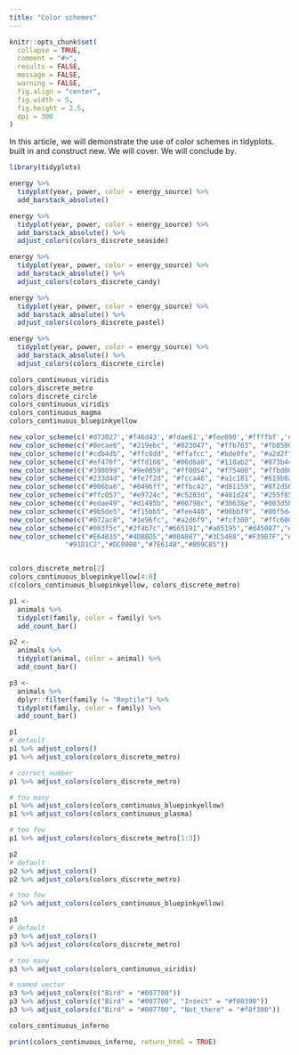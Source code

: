 ```yaml
---
title: "Color schemes"
---
```


```r
knitr::opts_chunk$set(
  collapse = TRUE,
  comment = "#>",
  results = FALSE,
  message = FALSE,
  warning = FALSE,
  fig.align = "center",
  fig.width = 5,
  fig.height = 2.5,
  dpi = 300
)

```

::: {.lead}
In this article, we will demonstrate the use of color schemes in tidyplots.
built in and construct new.
We will cover.
We will conclude by.
:::

```r
library(tidyplots)
```

```r
energy %>% 
  tidyplot(year, power, color = energy_source) %>% 
  add_barstack_absolute()

energy %>% 
  tidyplot(year, power, color = energy_source) %>% 
  add_barstack_absolute() %>% 
  adjust_colors(colors_discrete_seaside)

energy %>% 
  tidyplot(year, power, color = energy_source) %>% 
  add_barstack_absolute() %>% 
  adjust_colors(colors_discrete_candy)

energy %>% 
  tidyplot(year, power, color = energy_source) %>% 
  add_barstack_absolute() %>% 
  adjust_colors(colors_discrete_pastel)

energy %>% 
  tidyplot(year, power, color = energy_source) %>% 
  add_barstack_absolute() %>% 
  adjust_colors(colors_discrete_circle)
```

```r

colors_continuous_viridis
colors_discrete_metro
colors_discrete_circle
colors_continuous_viridis
colors_continuous_magma
colors_continuous_bluepinkyellow

new_color_scheme(c('#d73027','#f46d43','#fdae61','#fee090','#ffffbf','#e0f3f8','#abd9e9','#74add1','#4575b4'))
new_color_scheme(c("#8ecae6", "#219ebc", "#023047", "#ffb703", "#fb8500"))
new_color_scheme(c("#cdb4db", "#ffc8dd", "#ffafcc", "#bde0fe", "#a2d2ff"))
new_color_scheme(c("#ef476f", "#ffd166", "#06d6a0", "#118ab2", "#073b4c"))
new_color_scheme(c("#390099", "#9e0059", "#ff0054", "#ff5400", "#ffbd00"))
new_color_scheme(c("#233d4d", "#fe7f2d", "#fcca46", "#a1c181", "#619b8a"))
new_color_scheme(c("#006ba6", "#0496ff", "#ffbc42", "#d81159", "#8f2d56"))
new_color_scheme(c("#ffc857", "#e9724c", "#c5283d", "#481d24", "#255f85"))
new_color_scheme(c("#edae49", "#d1495b", "#00798c", "#30638e", "#003d5b"))
new_color_scheme(c("#9b5de5", "#f15bb5", "#fee440", "#00bbf9", "#00f5d4"))
new_color_scheme(c("#072ac8", "#1e96fc", "#a2d6f9", "#fcf300", "#ffc600"))
new_color_scheme(c("#003f5c","#2f4b7c","#665191","#a05195","#d45087","#f95d6a","#ff7c43","#ffa600"))
new_color_scheme(c("#E64B35","#4DBBD5","#00A087","#3C5488","#F39B7F","#8491B4",
              "#91D1C2","#DC0000","#7E6148","#B09C85"))


colors_discrete_metro[2]
colors_continuous_bluepinkyellow[4:8]
c(colors_continuous_bluepinkyellow, colors_discrete_metro)

p1 <- 
  animals %>%
  tidyplot(family, color = family) %>%
  add_count_bar()

p2 <- 
  animals %>%
  tidyplot(animal, color = animal) %>%
  add_count_bar()

p3 <- 
  animals %>%
  dplyr::filter(family != "Reptile") %>% 
  tidyplot(family, color = family) %>%
  add_count_bar()

p1
# default
p1 %>% adjust_colors()
p1 %>% adjust_colors(colors_discrete_metro)

# correct number
p1 %>% adjust_colors(colors_discrete_metro)

# too many
p1 %>% adjust_colors(colors_continuous_bluepinkyellow)
p1 %>% adjust_colors(colors_continuous_plasma)

# too few
p1 %>% adjust_colors(colors_discrete_metro[1:3])

p2
# default
p2 %>% adjust_colors()
p2 %>% adjust_colors(colors_discrete_metro)

# too few
p2 %>% adjust_colors(colors_continuous_bluepinkyellow)

p3
# default
p3 %>% adjust_colors()
p3 %>% adjust_colors(colors_discrete_metro)

# too many
p3 %>% adjust_colors(colors_continuous_viridis)

# named vector
p3 %>% adjust_colors(c("Bird" = "#007700"))
p3 %>% adjust_colors(c("Bird" = "#007700", "Insect" = "#f80398"))
p3 %>% adjust_colors(c("Bird" = "#007700", "Not_there" = "#f8f300"))

```

```r
colors_continuous_inferno
```

```r
print(colors_continuous_inferno, return_html = TRUE)
```
